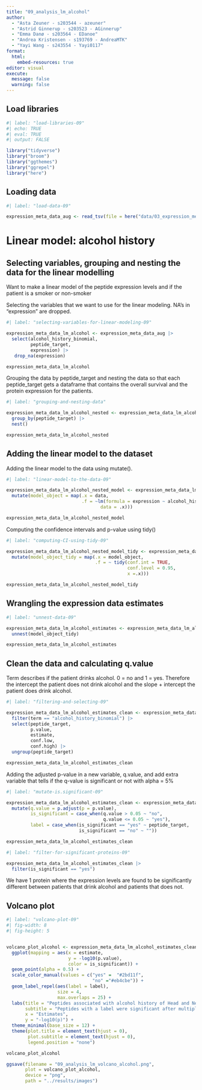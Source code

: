 ```yaml
---
title: "09_analysis_lm_alcohol"
author: 
  - "Asta Zeuner - s203544 - azeuner"
  - "Astrid Ginnerup - s203523 - AGinnerup"
  - "Emma Danø - s203564 - EDanoe"
  - "Andrea Kristensen - s193769 - AndreaMTK"
  - "Yayi Wang - s243554 - Yayi0117"
format: 
  html: 
    embed-resources: true
editor: visual
execute: 
  message: false
  warning: false
---
```


## Load libraries

```r
#| label: "load-libraries-09"
#| echo: TRUE
#| eval: TRUE 
#| output: FALSE  

library("tidyverse")
library("broom")
library("ggthemes")
library("ggrepel")
library("here")

```

## Loading data

```r
#| label: "load-data-09" 

expression_meta_data_aug <- read_tsv(file = here("data/03_expression_meta_data_aug.tsv.gz"))

```

# Linear model: alcohol history

## Selecting variables, grouping and nesting the data for the linear modelling

Want to make a linear model of the peptide expression levels and if the patient is a smoker or non-smoker

Selecting the variables that we want to use for the linear modeling. NA's in "expression" are dropped.

```r
#| label: "selecting-variables-for-linear-modeling-09"

expression_meta_data_lm_alcohol <- expression_meta_data_aug |> 
  select(alcohol_history_binomial, 
         peptide_target,
         expression) |> 
   drop_na(expression)

expression_meta_data_lm_alcohol 
```

Grouping the data by peptide_target and nesting the data so that each peptide_target gets a dataframe that contains the overall survival and the protein expression for the patients.

```r
#| label: "grouping-and-nesting-data"

expression_meta_data_lm_alcohol_nested <- expression_meta_data_lm_alcohol |> 
  group_by(peptide_target) |> 
  nest() 

expression_meta_data_lm_alcohol_nested
```

## Adding the linear model to the dataset

Adding the linear model to the data using mutate().

```r
#| label: "linear-model-to-the-data-09"

expression_meta_data_lm_alcohol_nested_model <- expression_meta_data_lm_alcohol_nested |> 
  mutate(model_object = map(.x = data,
                            .f = ~lm(formula = expression ~ alcohol_history_binomial,
                                   data = .x)))

expression_meta_data_lm_alcohol_nested_model
```

Computing the confidence intervals and p-value using tidy()

```r
#| label: "computing-CI-using-tidy-09"

expression_meta_data_lm_alcohol_nested_model_tidy <- expression_meta_data_lm_alcohol_nested_model |> 
  mutate(model_object_tidy = map(.x = model_object,
                                 .f = ~ tidy(conf.int = TRUE,
                                             conf.level = 0.95,
                                             x =.x)))

expression_meta_data_lm_alcohol_nested_model_tidy
```

## Wrangling the expression data estimates

```r
#| label: "unnest-data-09"

expression_meta_data_lm_alcohol_estimates <- expression_meta_data_lm_alcohol_nested_model_tidy |>
  unnest(model_object_tidy)

expression_meta_data_lm_alcohol_estimates

```

## Clean the data and calculating q.value

Term describes if the patient drinks alcohol. 0 = no and 1 = yes. Therefore the intercept the patient does not drink alcohol and the slope + intercept the patient does drink alcohol.

```r
#| label: "filtering-and-selecting-09"

expression_meta_data_lm_alcohol_estimates_clean <- expression_meta_data_lm_alcohol_estimates |> 
  filter(term == "alcohol_history_binomial") |> 
  select(peptide_target,
         p.value,
         estimate,
         conf.low,
         conf.high) |> 
  ungroup(peptide_target)

expression_meta_data_lm_alcohol_estimates_clean
```

Adding the adjusted p-value in a new variable, q.value, and add extra variable that tells if the q-value is significant or not with alpha = 5%

```r
#| label: "mutate-is.significant-09"

expression_meta_data_lm_alcohol_estimates_clean <- expression_meta_data_lm_alcohol_estimates_clean |> 
  mutate(q.value = p.adjust(p = p.value),
         is_significant = case_when(q.value > 0.05 ~ "no",
                                    q.value <= 0.05 ~ "yes"),
         label = case_when(is_significant == "yes" ~ peptide_target,
                           is_significant == "no" ~ ""))

expression_meta_data_lm_alcohol_estimates_clean
```

```r
#| label: "filter-for-significant-proteins-09"

expression_meta_data_lm_alcohol_estimates_clean |>  
  filter(is_significant == "yes")


```

We have 1 protein where the expression levels are found to be significantly different between patients that drink alcohol and patients that does not.

## Volcano plot

```r
#| label: "volcano-plot-09"
#| fig-width: 8
#| fig-height: 5


volcano_plot_alcohol <- expression_meta_data_lm_alcohol_estimates_clean |>
  ggplot(mapping = aes(x = estimate,
                       y = -log10(p.value),
                       color = is_significant)) +
  geom_point(alpha = 0.5) +
  scale_color_manual(values = c("yes" =  "#2bd11f", 
                                "no" ="#eb4cbe")) +
  geom_label_repel(aes(label = label),
                   size = 4,
                   max.overlaps = 25) +
  labs(title = "Peptides associated with alcohol history of Head and Neck patients",
       subtitle = "Peptides with a label were significant after multiple testing correction",
       x = "Estimates",
       y = "-log10(p)") +
  theme_minimal(base_size = 12) +
  theme(plot.title = element_text(hjust = 0),
        plot.subtitle = element_text(hjust = 0),
        legend.position = "none") 

volcano_plot_alcohol

ggsave(filename = "09_analysis_lm_volcano_alcohol.png",
       plot = volcano_plot_alcohol, 
       device = "png",
       path = "../results/images")


```
